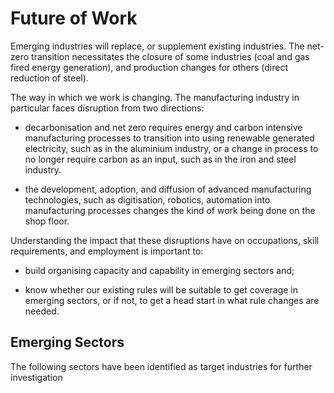 # Future of Work

::: callout-note
Emerging industries will replace, or supplement existing industries. The net-zero transition necessitates the closure of some industries (coal and gas fired energy generation), and production changes for others (direct reduction of steel).
:::

The way in which we work is changing. The manufacturing industry in particular faces disruption from two directions:

-   decarbonisation and net zero requires energy and carbon intensive manufacturing processes to transition into using renewable generated electricity, such as in the aluminium industry, or a change in process to no longer require carbon as an input, such as in the iron and steel industry.

-   the development, adoption, and diffusion of advanced manufacturing technologies, such as digitisation, robotics, automation into manufacturing processes changes the kind of work being done on the shop floor.

Understanding the impact that these disruptions have on occupations, skill requirements, and employment is important to:

-   build organising capacity and capability in emerging sectors and;

-   know whether our existing rules will be suitable to get coverage in emerging sectors, or if not, to get a head start in what rule changes are needed.

## Emerging Sectors

The following sectors have been identified as target industries for further investigation
